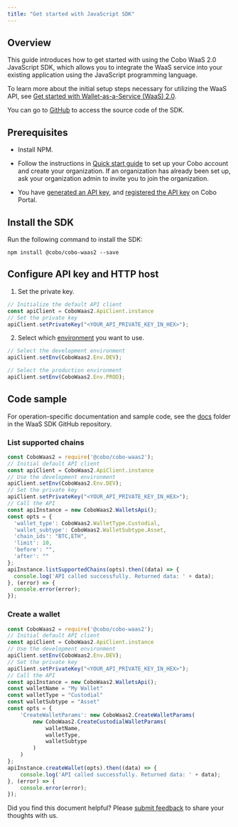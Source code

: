 ```yaml
---
title: "Get started with JavaScript SDK"
---
```


## Overview

This guide introduces how to get started with using the Cobo WaaS 2.0 JavaScript SDK, which allows you to integrate the WaaS service into your existing application using the JavaScript programming language.

To learn more about the initial setup steps necessary for utilizing the WaaS API, see [Get started with Wallet-as-a-Service (WaaS) 2.0](/v2/guides/get-started/get-started-with-waas).

You can go to [GitHub](https://github.com/CoboGlobal/cobo-waas2-js-sdk/) to access the source code of the SDK.

## Prerequisites

- Install NPM.

- Follow the instructions in [Quick start guide](https://manuals.cobo.com/en/portal/quick-start-guide) to set up your Cobo account and create your organization. If an organization has already been set up, ask your organization admin to invite you to join the organization.
- You have [generated an API key](/v2/guides/overview/cobo-auth#generate-an-api-key), and [registered the API key](https://manuals.cobo.com/en/portal/developer-console/create-api-key) on Cobo Portal.

## Install the SDK

Run the following command to install the SDK:

```
npm install @cobo/cobo-waas2 --save
```

## Configure API key and HTTP host

1. Set the private key.

```javascript
// Initialize the default API client
const apiClient = CoboWaas2.ApiClient.instance
// Set the private key
apiClient.setPrivateKey("<YOUR_API_PRIVATE_KEY_IN_HEX>");
```

2. Select which [environment](/v2/guides/overview/environments) you want to use.

```javascript
// Select the development environment
apiClient.setEnv(CoboWaas2.Env.DEV);

// Select the production environment
apiClient.setEnv(CoboWaas2.Env.PROD);
```

## Code sample

For operation-specific documentation and sample code, see the [docs](https://github.com/CoboGlobal/cobo-waas2-js-sdk/tree/master/docs) folder in the WaaS SDK GitHub repository.

### List supported chains

```javascript
const CoboWaas2 = require('@cobo/cobo-waas2');
// Initial default API client
const apiClient = CoboWaas2.ApiClient.instance
// Use the development environment
apiClient.setEnv(CoboWaas2.Env.DEV);
// Set the private key
apiClient.setPrivateKey("<YOUR_API_PRIVATE_KEY_IN_HEX>");
// Call the API
const apiInstance = new CoboWaas2.WalletsApi();
const opts = {
  'wallet_type': CoboWaas2.WalletType.Custodial,
  'wallet_subtype': CoboWaas2.WalletSubtype.Asset,
  'chain_ids': "BTC,ETH",
  'limit': 10,
  'before': "",
  'after': ""
};
apiInstance.listSupportedChains(opts).then((data) => {
  console.log('API called successfully. Returned data: ' + data);
}, (error) => {
  console.error(error);
});
```

### Create a wallet

```javascript
const CoboWaas2 = require('@cobo/cobo-waas2');
// Initial default API client 
const apiClient = CoboWaas2.ApiClient.instance
// Use the development environment
apiClient.setEnv(CoboWaas2.Env.DEV);
// Set the private key
apiClient.setPrivateKey("<YOUR_API_PRIVATE_KEY_IN_HEX>");
// Call the API
const apiInstance = new CoboWaas2.WalletsApi();
const walletName = "My Wallet"
const walletType = "Custodial"
const walletSubtype = "Asset"
const opts = {
    'CreateWalletParams': new CoboWaas2.CreateWalletParams(
        new CoboWaas2.CreateCustodialWalletParams(
            walletName,
            walletType,
            walletSubtype
        )
    )
};
apiInstance.createWallet(opts).then((data) => {
    console.log('API called successfully. Returned data: ' + data);
}, (error) => {
    console.error(error);
});
```


<Tip>Did you find this document helpful? Please [submit feedback](https://forms.zohopublic.com/cobo/form/DocumentFeedbackForm/formperma/QvLOhxJv1_JMsJ-1dleZ8Itb_7rzN-LtgvsDdxosoVI) to share your thoughts with us.</Tip>